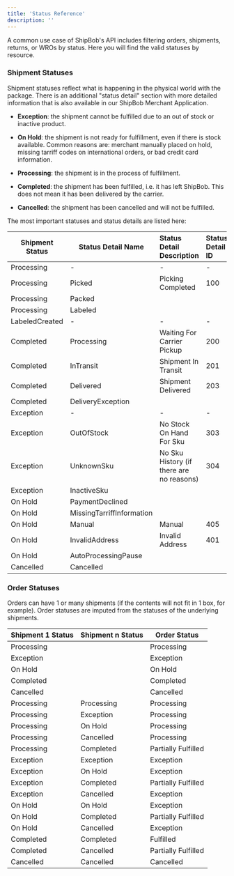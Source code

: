 ```yaml
---
title: 'Status Reference'
description: ''
---
```


A common use case of ShipBob's API includes filtering orders, shipments, returns, or WROs by status. Here you will find the valid statuses by resource.

### Shipment Statuses

Shipment statuses reflect what is happening in the physical world with the package. There is an additional "status detail" section with more detailed information that is also available in our ShipBob Merchant Application.

* **Exception**: the shipment cannot be fulfilled due to an out of stock or inactive product.

* **On Hold**: the shipment is not ready for fulfillment, even if there is stock available. Common reasons are: merchant manually placed on hold, missing tarriff codes on international orders, or bad credit card information.

* **Processing**: the shipment is in the process of fulfillment.

* **Completed**: the shipment has been fulfilled, i.e. it has left ShipBob. This does not mean it has been delivered by the carrier.

* **Cancelled**: the shipment has been cancelled and will not be fulfilled.

The most important statuses and status details are listed here:

| Shipment Status | Status Detail Name        | Status Detail Description                | Status Detail ID |
| --------------- | ------------------------- | :--------------------------------------- | :--------------- |
| Processing      | -                         | -                                        | -                |
| Processing      | Picked                    | Picking Completed                        | 100              |
| Processing      | Packed                    |                                          |                  |
| Processing      | Labeled                   |                                          |                  |
| LabeledCreated  | -                         | -                                        | -                |
| Completed       | Processing                | Waiting For Carrier Pickup               | 200              |
| Completed       | InTransit                 | Shipment In Transit                      | 201              |
| Completed       | Delivered                 | Shipment Delivered                       | 203              |
| Completed       | DeliveryException         |                                          |                  |
| Exception       | -                         | -                                        | -                |
| Exception       | OutOfStock                | No Stock On Hand For Sku                 | 303              |
| Exception       | UnknownSku                | No Sku History (if there are no reasons) | 304              |
| Exception       | InactiveSku               |                                          |                  |
| On Hold         | PaymentDeclined           |                                          |                  |
| On Hold         | MissingTarriffInformation |                                          |                  |
| On Hold         | Manual                    | Manual                                   | 405              |
| On Hold         | InvalidAddress            | Invalid Address                          | 401              |
| On Hold         | AutoProcessingPause       |                                          |                  |
| Cancelled       | Cancelled                 |                                          |                  |

### Order Statuses

Orders can have 1 or many shipments (if the contents will not fit in 1 box, for example). Order statuses are imputed from the statuses of the underlying shipments.

| Shipment 1 Status | Shipment n Status | Order Status        |
| ----------------- | ----------------- | ------------------- |
| Processing        |                   | Processing          |
| Exception         |                   | Exception           |
| On Hold           |                   | On Hold             |
| Completed         |                   | Completed           |
| Cancelled         |                   | Cancelled           |
| Processing        | Processing        | Processing          |
| Processing        | Exception         | Processing          |
| Processing        | On Hold           | Processing          |
| Processing        | Cancelled         | Processing          |
| Processing        | Completed         | Partially Fulfilled |
| Exception         | Exception         | Exception           |
| Exception         | On Hold           | Exception           |
| Exception         | Completed         | Partially Fulfilled |
| Exception         | Cancelled         | Exception           |
| On Hold           | On Hold           | Exception           |
| On Hold           | Completed         | Partially Fulfilled |
| On Hold           | Cancelled         | Exception           |
| Completed         | Completed         | Fulfilled           |
| Completed         | Cancelled         | Partially Fulfilled |
| Cancelled         | Cancelled         | Cancelled           |